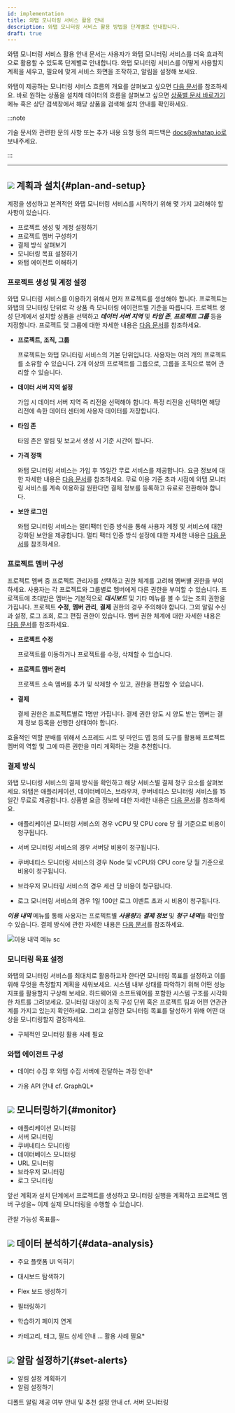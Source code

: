 ```yaml
---
id: implementation
title: 와탭 모니터링 서비스 활용 안내
description: 와탭 모니터링 서비스 활용 방법을 단계별로 안내합니다.
draft: true
---
```


<!-- temp -->
<!-- 구현 시행 활용 안내 -->
<!-- implementation 구현 시행 실행 임의 텍스트 -->

와탭 모니터링 서비스 활용 안내 문서는 사용자가 와탭 모니터링 서비스를 더욱 효과적으로 활용할 수 있도록 단계별로 안내합니다. 와탭 모니터링 서비스를 어떻게 사용할지 계획을 세우고, 필요에 맞게 서비스 화면을 조작하고, 알림을 설정해 보세요.

와탭이 제공하는 모니터링 서비스 흐름의 개요를 살펴보고 싶으면 [다음 문서](../quick-guide)를 참조하세요. 바로 원하는 상품을 설치해 데이터의 흐름을 살펴보고 싶으면 [상품별 문서 바로가기](../#shortcut-product) 메뉴 혹은 상단 검색창에서 해당 상품을 검색해 설치 안내를 확인하세요.

<!-- 설치 안내부터 상세 기술을 확인하세요. 와탭 모니터링 서비스를 효과적으로 활용하기 위해 다음의 단계별 진행을 참고하세요. -->
<!-- 이 문서는 사용자 맞춤형 솔루션 와탭 -->
<!-- 
1. **[계획과 설치](#plan-and-setup)**
1. **[모니터링하기](#monitor)** 
1. **[데이터 분석하기](#data-analysis)**
1. **[알람 설정하기](#set-alerts)**
-->
:::note

기술 문서와 관련한 문의 사항 또는 추가 내용 요청 등의 피드백은 docs@whatap.io로 보내주세요.

:::

---

## ![](/img/number-01.png) 계획과 설치{#plan-and-setup}

계정을 생성하고 본격적인 와탭 모니터링 서비스를 시작하기 위해 몇 가지 고려해야 할 사항이 있습니다. 

* 프로젝트 생성 및 계정 설정하기
* 프로젝트 멤버 구성하기
* 결제 방식 살펴보기
* 모니터링 목표 설정하기
* 와탭 에이전트 이해하기

### 프로젝트 생성 및 계정 설정

와탭 모니터링 서비스를 이용하기 위해서 먼저 프로젝트를 생성해야 합니다. 프로젝트는 와탭의 모니터링 단위로 각 상품 즉 모니터링 에이전트별 기준을 따릅니다. 프로젝트 생성 단계에서 설치할 상품을 선택하고 ***데이터 서버 지역*** 및 ***타임 존***, ***프로젝트 그룹*** 등을 지정합니다. 프로젝트 및 그룹에 대한 자세한 내용은 [다음 문서](../project/project-structure)를 참조하세요.

* **프로젝트, 조직, 그룹**

  프로젝트는 와탭 모니터링 서비스의 기본 단위입니다. 사용자는 여러 개의 프로젝트를 소유할 수 있습니다. 2개 이상의 프로젝트를 그룹으로, 그룹을 조직으로 묶어 관리할 수 있습니다. 

* **데이터 서버 지역 설정**

  가입 시 데이터 서버 지역 즉 리전을 선택해야 합니다. 특정 리전을 선택하면 해당 리전에 속한 데이터 센터에 사용자 데이터를 저장합니다. 

* **타임 존**

  타임 존은 알림 및 보고서 생성 시 기준 시간이 됩니다. 

* **가격 정책**

  와탭 모니터링 서비스는 가입 후 15일간 무료 서비스를 제공합니다. 요금 정보에 대한 자세한 내용은 [다음 문서](https://www.whatap.io/ko/pricing/)를 참조하세요. 무료 이용 기준 초과 시점에 와탭 모니터링 서비스를 계속 이용하길 원한다면 결제 정보를 등록하고 유료로 전환해야 합니다.

* **보안 로그인**

  와탭 모니터링 서비스는 멀티팩터 인증 방식을 통해 사용자 계정 및 서비스에 대한 강화된 보안을 제공합니다. 멀티 팩터 인증 방식 설정에 대한 자세한 내용은 [다음 문서](../account/mfa)를 참조하세요.

  <!-- 보안 규정 없음? -->

### 프로젝트 멤버 구성

프로젝트 멤버 중 프로젝트 관리자를 선택하고 권한 체계를 고려해 멤버별 권한을 부여하세요. 사용자는 각 프로젝트와 그룹별로 멤버에게 다른 권한을 부여할 수 있습니다. 프로젝트에 초대받은 멤버는 기본적으로 ***대시보드*** 및 기타 메뉴를 볼 수 있는 조회 권한을 가집니다. 프로젝트 **수정**, **멤버 관리**, **결제** 권한의 경우 주의해야 합니다. 그외 알림 수신과 설정, 로그 조회, 로그 편집 권한이 있습니다. 멤버 권한 체계에 대한 자세한 내용은 [다음 문서](../project/project-structure#project-auth)를 참조하세요. 

* **프로젝트 수정**

  프로젝트를 이동하거나 프로젝트를 수정, 삭제할 수 있습니다.

* **프로젝트 멤버 관리**

  프로젝트 소속 멤버를 추가 및 삭제할 수 있고, 권한을 편집할 수 있습니다.

* **결제**

  결제 권한은 프로젝트별로 1명만 가집니다. 결제 권한 양도 시 양도 받는 멤버는 결제 정보 등록을 선행한 상태여야 합니다.

효율적인 역할 분배를 위해서 스프레드 시트 및 마인드 맵 등의 도구를 활용해 프로젝트 멤버의 역할 및 그에 따른 권한을 미리 계획하는 것을 추천합니다. 

### 결제 방식 

와탭 모니터링 서비스의 결제 방식을 확인하고 해당 서비스별 결제 청구 요소를 살펴보세요. 와탭은 애플리케이션, 데이터베이스, 브라우저, 쿠버네티스 모니터링 서비스를 15일간 무료로 제공합니다. 상품별 요금 정보에 대한 자세한 내용은 [다음 문서](https://www.whatap.io/ko/pricing/)를 참조하세요. 

* 애플리케이션 모니터링 서비스의 경우 vCPU 및 CPU core 당 월 기준으로 비용이 청구됩니다. 

* 서버 모니터링 서비스의 경우 서버당 비용이 청구됩니다.

* 쿠버네티스 모니터링 서비스의 경우 Node 및 vCPU와 CPU core 당 월 기준으로 비용이 청구됩니다. 

* 브라우저 모니터링 서비스의 경우 세션 당 비용이 청구됩니다. 

* 로그 모니터링 서비스의 경우 1일 100만 로그 이벤트 초과 시 비용이 청구됩니다.

***이용 내역*** 메뉴를 통해 사용자는 프로젝트별 ***사용량***과 ***결제 정보*** 및 ***청구 내역***을 확인할 수 있습니다. 결제 방식에 관한 자세한 내용은 [다음 문서](../billing)를 참조하세요. 

![이용 내역 메뉴 sc](/img/impl_metering.png)

<!--

* **프로젝트 관리**<br/>

* **그룹과 조직**<br/>
  사용자는 여러 개의 프로젝트를 소유할 수 있습니다. 2개 이상의 프로젝트를 그룹으로, 그룹을 조직으로 묶어 관리할 수 있습니다. 그룹과 조직에 대한 자세한 내용은 다음 문서([그룹](../project/group), [조직](../project/organization))를 참조하세요.

### 결제 방식 

와탭 모니터링 서비스의 결제 방식을 확인하고 해당 서비스별 결제 청구 요소를 살펴보세요. 예를 들어 와탭은 애플리케이션, 데이터 베이스, 브라우저, 쿠버네티스 모니터링 서비스를 15일간 무료로 제공합니다. vCPU 및 CPU core 당 월 기준으로 비용이 청구됩니다. 브라우저 모니터링 서비스의 경우 세션 당 비용이 청구됩니다. URL 모니터링 서비스의 경우 무제한 무료료 제공하고 있습니다. 로그 모니터링 서비스의 경우 1일 100만 로그 이벤트 미만은 무료로 제공합니다. 상품별 요금 정보에 대한 자세한 내용은 [다음 문서](https://www.whatap.io/ko/pricing/)를 참조하세요. 

***이용 내역*** 메뉴를 통해 사용자는 프로젝트별 ***사용량***과 ***결제 정보*** 및 ***청구 내역***을 확인할 수 있습니다. 결제 방식에 관한 자세한 내용은 [다음 문서](../billing)를 참조하세요. 


수집한 성능 데이터를 기반으로 시스템 전반에 대한 이해도를 향상시키기 위해서는 구조 이해를 제고할 필요가 있습니다. 

하드웨어와 소프트웨어를 포함한 시스템 구조를 시각화한 차트를 그려보세요. 

-->

### 모니터링 목표 설정

와탭의 모니터링 서비스를 최대치로 활용하고자 한다면 모니터링 목표를 설정하고 이를 위해 무엇을 측정할지 계획을 세워보세요. 시스템 내부 상태를 파악하기 위해 어떤 성능 지표를 활용할지 구상해 보세요. 하드웨어와 소프트웨어를 포함한 시스템 구조를 시각화한 차트를 그려보세요. 모니터링 대상이 조직 구성 단위 혹은 프로젝트 팀과 어떤 연관관계를 가지고 있는지 확인하세요. 그리고 설정한 모니터링 목표를 달성하기 위해 어떤 대상을 모니터링할지 결정하세요. 

* 구체적인 모니터링 활용 사례 필요

### 와탭 에이전트 구성

* 데이터 수집 후 와탭 수집 서버에 전달하는 과정 안내*

* 가용 API 안내 cf. GraphQL*


## ![](/img/number-02.png) 모니터링하기{#monitor}

* 애플리케이션 모니터링
* 서버 모니터링
* 쿠버네티스 모니터링
* 데이터베이스 모니터링
* URL 모니터링
* 브라우저 모니터링
* 로그 모니터링

앞선 계획과 설치 단계에서 프로젝트를 생성하고 모니터링 실행을 계획하고 프로젝트 멤버 구성을~ 이제 실제 모니터링을 수행할 수 있습니다.

관찰 가능성 목표를~ 


## ![](/img/number-03.png) 데이터 분석하기{#data-analysis}

* 주요 플랫폼 UI 익히기
* 대시보드 탐색하기
* Flex 보드 생성하기
* 필터링하기

* 학습하기 페이지 연계
* 카테고리, 태그, 필드 상세 안내 ... 활용 사례 필요*

## ![](/img/number-04.png) 알람 설정하기{#set-alerts}

* 알림 설정 계획하기
* 알림 설정하기

디폴트 알림 제공 여부 안내 및 추천 설정 안내 cf. 서버 모니터링
